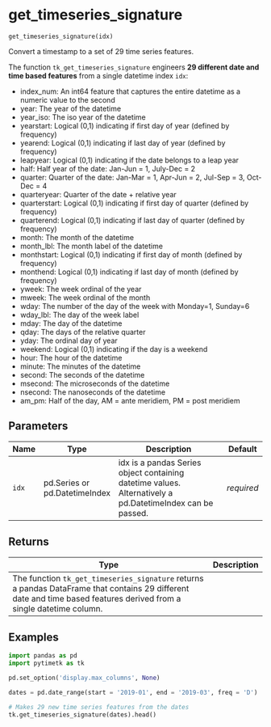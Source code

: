 # get_timeseries_signature { #pytimetk.get_timeseries_signature }

`get_timeseries_signature(idx)`

Convert a timestamp to a set of 29 time series features.

The function `tk_get_timeseries_signature` engineers **29 different date and time based features** from a single datetime index `idx`: 

- index_num: An int64 feature that captures the entire datetime as a numeric value to the second
- year: The year of the datetime
- year_iso: The iso year of the datetime
- yearstart: Logical (0,1) indicating if first day of year (defined by frequency)
- yearend: Logical (0,1) indicating if last day of year (defined by frequency)
- leapyear: Logical (0,1) indicating if the date belongs to a leap year
- half: Half year of the date: Jan-Jun = 1, July-Dec = 2
- quarter: Quarter of the date: Jan-Mar = 1, Apr-Jun = 2, Jul-Sep = 3, Oct-Dec = 4
- quarteryear: Quarter of the date + relative year
- quarterstart: Logical (0,1) indicating if first day of quarter (defined by frequency)
- quarterend: Logical (0,1) indicating if last day of quarter (defined by frequency)
- month: The month of the datetime
- month_lbl: The month label of the datetime
- monthstart: Logical (0,1) indicating if first day of month (defined by frequency)
- monthend: Logical (0,1) indicating if last day of month (defined by frequency)
- yweek: The week ordinal of the year
- mweek: The week ordinal of the month
- wday: The number of the day of the week with Monday=1, Sunday=6
- wday_lbl: The day of the week label
- mday: The day of the datetime
- qday: The days of the relative quarter
- yday: The ordinal day of year
- weekend: Logical (0,1) indicating if the day is a weekend 
- hour: The hour of the datetime
- minute: The minutes of the datetime
- second: The seconds of the datetime
- msecond: The microseconds of the datetime
- nsecond: The nanoseconds of the datetime
- am_pm: Half of the day, AM = ante meridiem, PM = post meridiem

## Parameters

| Name   | Type                          | Description                                                                                               | Default    |
|--------|-------------------------------|-----------------------------------------------------------------------------------------------------------|------------|
| `idx`  | pd.Series or pd.DatetimeIndex | idx is a pandas Series object containing datetime values. Alternatively a pd.DatetimeIndex can be passed. | _required_ |

## Returns

| Type                                                                                                                                                                 | Description   |
|----------------------------------------------------------------------------------------------------------------------------------------------------------------------|---------------|
| The function `tk_get_timeseries_signature` returns a pandas DataFrame that contains 29 different date and time based features derived from a single datetime column. |               |

## Examples

```python
import pandas as pd
import pytimetk as tk

pd.set_option('display.max_columns', None)

dates = pd.date_range(start = '2019-01', end = '2019-03', freq = 'D')

# Makes 29 new time series features from the dates
tk.get_timeseries_signature(dates).head()
```